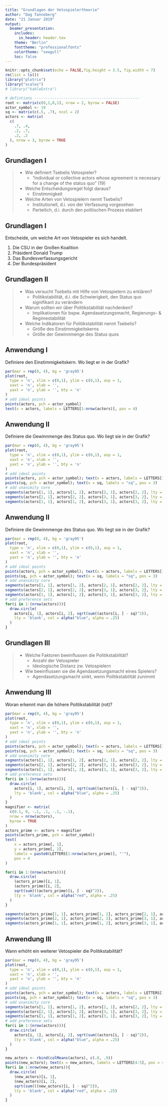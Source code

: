 ```yaml
---
title: "Grundlagen der Vetospielertheorie"
author: "Dag Tanneberg"
date: "21 Januar 2019"
output:
  beamer_presentation:
    includes:
      in_header: header.tex
    theme: "Berlin"
    fonttheme: "professionalfonts"
    colortheme: "seagull"
    toc: false
---
```


```r
knitr::opts_chunk$set(echo = FALSE,fig.height = 3.5, fig.width = 7)
rm(list = ls())
library("plotrix")
library("scales")
# library("kableExtra")

# defintions -----------------------------------------------
root <- matrix(c(0,1,0,1), nrow = 2, byrow = FALSE)
actor_symbol <- 19
sq <- matrix(c(.5, .7), ncol = 2)
actors <- matrix(
  c(
    .7, .4,
    .2, .7,
    .2, .2
  ), nrow = 3, byrow = TRUE
)
```

## Grundlagen I

>- Wie definiert Tsebelis Vetospieler?
>    - "individual or collective actors whose agreement is necessary for a change of the status quo" (19)
>- Welche Entscheidungsregel folgt daraus? 
>    - Einstimmigkeit
>- Welche Arten von Vetospielern nennt Tsebelis?
>    - Institutionell, d.i. von der Verfassung vorgesehen
>    - Parteilich, d.i. durch den politischen Prozess etabliert

## Grundlagen I

Entscheide, um welche Art von Vetospieler es sich handelt.

1. Die CSU in der Großen Koalition
2. Präsident Donald Trump
3. Das Bundesverfassungsgericht
4. Der Bundespräsident

## Grundlagen II

> - Was versucht Tsebelis mit Hilfe von Vetospielern zu erklären?
>     - Politikstabilität, d.i. die Schwierigkeit, den Status quo
>        signifikant zu verändern
> - Warum sollten wir über Politikstabilität nachdenken?
>     - Implikationen für bspw. Agendasetzungsmacht, Regierungs- &
>       Regimestabilität
> - Welche Indikatoren für Politikstabilität nennt Tsebelis?
>     - Größe des Einstimmigkeitskerns
>     - Größe der Gewinnmenge des Status quos
      
## Anwendung I

Definiere den Einstimmigkeitskern. Wo liegt er in der Grafik?
```r
par(mar = rep(0, 4), bg = 'gray95')
plot(root,
  type = 'n', xlim = c(0,1), ylim = c(0,1), asp = 1,
  xaxt = 'n', xlab = '',
  yaxt = 'n', ylab = '', bty = 'n'
)
# add ideal points
points(actors, pch = actor_symbol)
text(x = actors, labels = LETTERS[1:nrow(actors)], pos = 4)
```

## Anwendung II

Definiere die Gewinnmenge des Status quo. Wo liegt sie in der
Grafik?
```r
par(mar = rep(0, 4), bg = 'gray95')
plot(root,
  type = 'n', xlim = c(0,1), ylim = c(0,1), asp = 1,
  xaxt = 'n', xlab = '',
  yaxt = 'n', ylab = '', bty = 'n'
)
# add ideal points
points(actors, pch = actor_symbol); text(x = actors, labels = LETTERS[1:nrow(actors)], pos = 4)
points(sq, pch = actor_symbol); text(x = sq, labels = "sq", pos = 3)
# add unanimity core
segments(actors[1, 1], actors[1, 2], actors[2, 1], actors[2, 2], lty = "dashed")
segments(actors[2, 1], actors[2, 2], actors[3, 1], actors[3, 2], lty = "dashed")
segments(actors[1, 1], actors[1, 2], actors[3, 1], actors[3, 2], lty = "dashed")
```

## Anwendung II

Definiere die Gewinnmenge des Status quo. Wo liegt sie in der
Grafik?
```r
par(mar = rep(0, 4), bg = 'gray95')
plot(root,
  type = 'n', xlim = c(0,1), ylim = c(0,1), asp = 1,
  xaxt = 'n', xlab = '',
  yaxt = 'n', ylab = '', bty = 'n'
)
# add ideal points
points(actors, pch = actor_symbol); text(x = actors, labels = LETTERS[1:nrow(actors)], pos = 4)
points(sq, pch = actor_symbol); text(x = sq, labels = "sq", pos = 3)
# add unanimity core
segments(actors[1, 1], actors[1, 2], actors[2, 1], actors[2, 2], lty = "dashed")
segments(actors[2, 1], actors[2, 2], actors[3, 1], actors[3, 2], lty = "dashed")
segments(actors[1, 1], actors[1, 2], actors[3, 1], actors[3, 2], lty = "dashed")
# add preference sets
for(i in 1:(nrow(actors))){
  draw.circle(
    actors[i, 1], actors[i, 2], sqrt(sum((actors[i, ] - sq)^2)),
    lty = 'blank', col = alpha("blue", alpha = .25)
  )
}
```

## Grundlagen III

> - Welche Faktoren beeinflussen die Politikstabilität?
>    - Anzahl der Vetospieler
>    - Ideologische Distanz zw. Vetospielern
> - Wie beeinflussen sie die Agendasetzungsmacht eines Spielers?
>    - Agendasetzungsmacht sinkt, wenn Politikstabilität zunimmt

## Anwendung III
Woran erkennt man die höhere Politikstabilität (rot)?\newline
```r
par(mar = rep(0, 4), bg = 'gray95')
plot(root,
  type = 'n', xlim = c(0,1), ylim = c(0,1), asp = 1,
  xaxt = 'n', xlab = '',
  yaxt = 'n', ylab = '', bty = 'n'
)
# add ideal points
points(actors, pch = actor_symbol); text(x = actors, labels = LETTERS[1:nrow(actors)], pos = 4)
points(sq, pch = actor_symbol); text(x = sq, labels = "sq", pos = 3)
# add unanimity core
segments(actors[1, 1], actors[1, 2], actors[2, 1], actors[2, 2], lty = "dashed")
segments(actors[2, 1], actors[2, 2], actors[3, 1], actors[3, 2], lty = "dashed")
segments(actors[1, 1], actors[1, 2], actors[3, 1], actors[3, 2], lty = "dashed")
# add preference sets
for(i in 1:(nrow(actors))){
  draw.circle(
    actors[i, 1], actors[i, 2], sqrt(sum((actors[i, ] - sq)^2)),
    lty = 'blank', col = alpha("blue", alpha = .25)
  )
}
magnifier <- matrix(
  c(0.1, 0, -.1, .1, -.1, -.1),
  nrow = nrow(actors),
  byrow = TRUE
)
actors_prime <- actors + magnifier
points(actors_prime, pch = actor_symbol)
text(
    x = actors_prime[, 1],
    y = actors_prime[, 2],
    labels = paste0(LETTERS[1:nrow(actors_prime)], "'"),
    pos = 4
)

for(i in 1:(nrow(actors))){
  draw.circle(
    (actors_prime)[i, 1],
    (actors_prime)[i, 2],
    sqrt(sum(((actors_prime)[i, ] - sq)^2)),
    lty = 'blank', col = alpha("red", alpha = .25)
  )
}

segments(actors_prime[1, 1], actors_prime[1, 2], actors_prime[2, 1], actors_prime[2, 2], lty = "dashed")
segments(actors_prime[2, 1], actors_prime[2, 2], actors_prime[3, 1], actors_prime[3, 2], lty = "dashed")
segments(actors_prime[1, 1], actors_prime[1, 2], actors_prime[3, 1], actors_prime[3, 2], lty = "dashed")
```

## Anwendung III
Wann erhöht ein weiterer Vetospieler die Politikstabilität?
```r
par(mar = rep(0, 4), bg = 'gray95')
plot(root,
  type = 'n', xlim = c(0,1), ylim = c(0,1), asp = 1,
  xaxt = 'n', xlab = '',
  yaxt = 'n', ylab = '', bty = 'n'
)
# add ideal points
points(actors, pch = actor_symbol); text(x = actors, labels = LETTERS[1:nrow(actors)], pos = 4)
points(sq, pch = actor_symbol); text(x = sq, labels = "sq", pos = 3)
# add unanimity core
segments(actors[1, 1], actors[1, 2], actors[2, 1], actors[2, 2], lty = "dashed")
segments(actors[2, 1], actors[2, 2], actors[3, 1], actors[3, 2], lty = "dashed")
segments(actors[1, 1], actors[1, 2], actors[3, 1], actors[3, 2], lty = "dashed")
# add preference sets
for(i in 1:(nrow(actors))){
  draw.circle(
    actors[i, 1], actors[i, 2], sqrt(sum((actors[i, ] - sq)^2)),
    lty = 'blank', col = alpha("blue", alpha = .25)
  )
}

new_actors <- rbind(colMeans(actors), c(.8, .9))
points(new_actors); text(x = new_actors, labels = LETTERS[4:5], pos = 4)
for(i in 1:nrow(new_actors)){
  draw.circle(
    (new_actors)[i, 1],
    (new_actors)[i, 2],
    sqrt(sum(((new_actors)[i, ] - sq)^2)),
    lty = 'blank', col = alpha("red", alpha = .25)
  )
}
```
